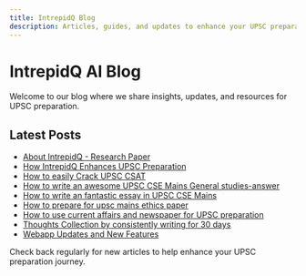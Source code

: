 ```yaml
---
title: IntrepidQ Blog
description: Articles, guides, and updates to enhance your UPSC preparation journey
---
```


# IntrepidQ AI Blog

Welcome to our blog where we share insights, updates, and resources for UPSC preparation.

## Latest Posts

- [About IntrepidQ - Research Paper](/blogs/about-intrepidq)
- [How IntrepidQ Enhances UPSC Preparation](/blogs/how-intrepidq-enhances-upsc-preparation)
- [How to easily Crack UPSC CSAT](/blogs/how-to-easily-crack-upsc-csat)
- [How to write an awesome UPSC CSE Mains General studies-answer](/blogs/how-to-write-an-awesome-upsc-cse-mains-general-studies-answer)
- [How to write an fantastic essay in UPSC CSE Mains](/blogs/how-to-write-a-fantastic-essay-in-upsc-cse-mains)
- [How to prepare for upsc mains ethics paper](/blogs/how-to-actually-prepare-for-upsc-ethics-paper)
- [How to use current affairs and newspaper for UPSC preparation](/blogs/how-to-prepare-currentaffairs-for-upsc)
- [Thoughts Collection by consistently writing for 30 days](/blogs/thought-blog)
- [Webapp Updates and New Features](/blogs/webapp-updates-and-new-features)

Check back regularly for new articles to help enhance your UPSC preparation journey.